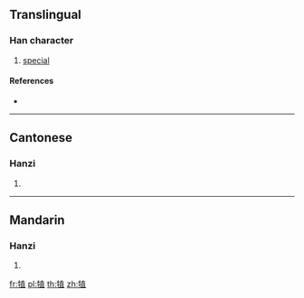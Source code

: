 ==Translingual==

===Han character===
{{Han char|rn=93|rad=牛|as=08|sn=12|four=24512|canj=HQJBM}}

# [[special]]

====References====
* {{Han ref|kx=0702.090|dkj=20057|dj=1115.140|hdz=31812.070|uh=7286|ud=29318|bh=DA6A|bd=55914}}

----

==Cantonese==

===Hanzi===
{{yue-hanzi|jyut=|y=dak6}}

# {{defn|lang=yue|sort=牛08}}

----

==Mandarin==

===Hanzi===
{{cmn-hanzi|pin=[[zhí]] ([[zhi2]])|wg=chih<sup>2</sup>}}

# {{defn|lang=cmn|sort=牛08}}

[[fr:犆]]
[[pl:犆]]
[[th:犆]]
[[zh:犆]]